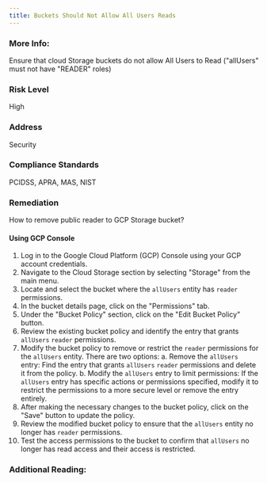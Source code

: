 ```yaml
---
title: Buckets Should Not Allow All Users Reads
---
```


### More Info:

Ensure that cloud Storage buckets do not allow All Users to Read ("allUsers" must not have "READER" roles)

### Risk Level

High

### Address

Security

### Compliance Standards

PCIDSS, APRA, MAS, NIST

### Remediation

How to remove public reader to GCP Storage bucket?

#### Using GCP Console

1. Log in to the Google Cloud Platform (GCP) Console using your GCP account credentials.
2. Navigate to the Cloud Storage section by selecting "Storage" from the main menu.
3. Locate and select the bucket where the `allUsers` entity has `reader` permissions.
4. In the bucket details page, click on the "Permissions" tab.
5. Under the "Bucket Policy" section, click on the "Edit Bucket Policy" button.
6. Review the existing bucket policy and identify the entry that grants `allUsers` `reader` permissions.
7. Modify the bucket policy to remove or restrict the `reader` permissions for the `allUsers` entity. There are two options:
   a. Remove the `allUsers` entry: Find the entry that grants `allUsers` `reader` permissions and delete it from the policy.
   b. Modify the `allUsers` entry to limit permissions: If the `allUsers` entry has specific actions or permissions specified, modify it to restrict the permissions to a more secure level or remove the entry entirely.
8. After making the necessary changes to the bucket policy, click on the "Save" button to update the policy.
9. Review the modified bucket policy to ensure that the `allUsers` entity no longer has `reader` permissions.
10. Test the access permissions to the bucket to confirm that `allUsers` no longer has read access and their access is restricted.

### Additional Reading:

